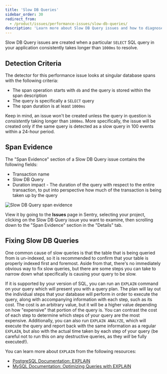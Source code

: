 ```yaml
---
title: 'Slow DB Queries'
sidebar_order: 30
redirect_from:
  - /product/issues/performance-issues/slow-db-queries/
description: 'Learn more about Slow DB Query issues and how to diagnose and fix them.'
---
```


<Include name="early-adopter-note.mdx" />

Slow DB Query issues are created when a particular `SELECT` SQL query in your application consistently takes longer than `1000ms` to resolve.

## Detection Criteria

The detector for this performance issue looks at singular database spans with the following criteria:

- The span operation starts with `db` and the query is stored within the span description
- The query is specifically a `SELECT` query
- The span duration is at least `1000ms`

Keep in mind, an issue won't be created unless the query in question is _consistently_ taking longer than `1000ms`. More specifically, the issue will be created only if the same query is detected as a slow query
in 100 events within a 24-hour period.

## Span Evidence

The "Span Evidence" section of a Slow DB Query issue contains the following fields:

- Transaction name
- Slow DB Query
- Duration impact - The duration of the query with respect to the entire transaction, to put into perspective how much of the transaction is being taken up by the query

![Slow DB Query span evidence](span-evidence.png)

View it by going to the **Issues** page in Sentry, selecting your project, clicking on the Slow DB Query issue you want to examine, then scrolling down to the "Span Evidence" section in the "Details" tab.

## Fixing Slow DB Queries

One common cause of slow queries is that the table that is being queried from is un-indexed, so it is recommended to confirm that your table is properly indexed first and foremost. Aside from that, there's no immediately obvious way to fix slow queries, but there are some steps you can take to narrow down what specifically is causing your query to be slow.

If it is supported by your version of SQL, you can run an `EXPLAIN` command on your query which will present you with a query plan. The plan will lay out the individual steps that your database will perform in order to execute the query, along with accompanying information with each step, such as its cost. The cost is an arbitrary value, but it will be a higher value depending on how "expensive" that portion of the query is. You can contrast the cost of each step to determine which steps of your query are the most expensive. Additionally, you can also run `EXPLAIN ANALYZE`, which will execute the query and report back with the same information as a regular `EXPLAIN`, but also with the actual time taken by each step of your query (be careful not to run this on any destructive queries, as they _will_ be fully executed!).

You can learn more about `EXPLAIN` from the following resources:

- [PostgreSQL Documentation: EXPLAIN](https://www.postgresql.org/docs/current/sql-explain.html)
- [MySQL Documentation: Optimizing Queries with EXPLAIN](https://dev.mysql.com/doc/refman/8.0/en/using-explain.html)
